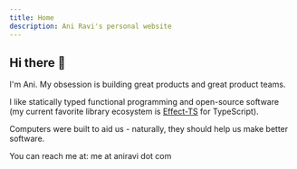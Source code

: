 ```yaml
---
title: Home
description: Ani Ravi's personal website
---
```


## Hi there 👋

I'm Ani. My obsession is building great products and great product teams.

I like statically typed functional programming and open-source software (my current favorite library ecosystem is [Effect-TS](https://effect.website/) for TypeScript).

Computers were built to aid us - naturally, they should help us make better software.

You can reach me at: me at aniravi dot com

